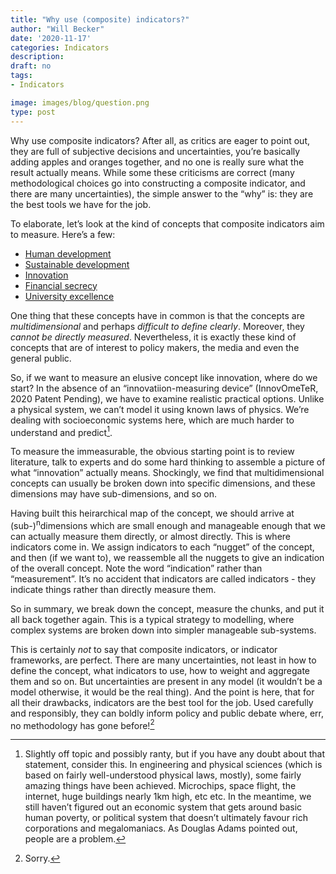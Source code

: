 ```yaml
---
title: "Why use (composite) indicators?"
author: "Will Becker"
date: '2020-11-17'
categories: Indicators
description:
draft: no
tags:
- Indicators

image: images/blog/question.png
type: post
---
```


Why use composite indicators? After all, as critics are eager to point out, they are full of subjective decisions and uncertainties, you're basically adding apples and oranges together, and no one is really sure what the result actually means. While some these criticisms are correct (many methodological choices go into constructing a composite indicator, and there are many uncertainties), the simple answer to the "why" is: they are the best tools we have for the job.

To elaborate, let's look at the kind of concepts that composite indicators aim to measure. Here's a few:

* [Human development](http://hdr.undp.org/en/content/human-development-index-hdi)
* [Sustainable development](https://www.sdgindex.org/)
* [Innovation](https://www.globalinnovationindex.org/Home)
* [Financial secrecy](https://fsi.taxjustice.net/en/)
* [University excellence](https://www.timeshighereducation.com/world-university-rankings/2020/world-ranking#!/page/0/length/25/sort_by/rank/sort_order/asc/cols/stats)

One thing that these concepts have in common is that the concepts are *multidimensional* and perhaps *difficult to define clearly*. Moreover, they *cannot be directly measured*. Nevertheless, it is exactly these kind of concepts that are of interest to policy makers, the media and even the general public.

So, if we want to measure an elusive concept like innovation, where do we start? In the absence of an "innovatiion-measuring device" (InnovOmeTeR, 2020 Patent Pending), we have to examine realistic practical options. Unlike a physical system, we can't model it using known laws of physics. We're dealing with socioeconomic systems here, which are much harder to understand and predict^[Slightly off topic and possibly ranty, but if you have any doubt about that statement, consider this. In engineering and physical sciences (which is based on fairly well-understood physical laws, mostly), some fairly amazing things have been achieved. Microchips, space flight, the internet, huge buildings nearly 1km high, etc etc. In the meantime, we still haven't figured out an economic system that gets around basic human poverty, or political system that doesn't ultimately favour rich corporations and megalomaniacs. As Douglas Adams pointed out, people are a problem.].

To measure the immeasurable, the obvious starting point is to review literature, talk to experts and do some hard thinking to assemble a picture of what "innovation" actually means. Shockingly, we find that multidimensional concepts can usually be broken down into specific dimensions, and these dimensions may have sub-dimensions, and so on.

Having built this heirarchical map of the concept, we should arrive at (sub-)^n^dimensions which are small enough and manageable enough that we can actually measure them directly, or almost directly. This is where indicators come in. We assign indicators to each "nugget" of the concept, and then (if we want to), we reassemble all the nuggets to give an indication of the overall concept. Note the word "indication" rather than "measurement". It's no accident that indicators are called indicators - they indicate things rather than directly measure them.

So in summary, we break down the concept, measure the chunks, and put it all back together again. This is a typical strategy to modelling, where complex systems are broken down into simpler manageable sub-systems.

This is certainly *not* to say that composite indicators, or indicator frameworks, are perfect. There are many uncertainties, not least in how to define the concept, what indicators to use, how to weight and aggregate them and so on. But uncertainties are present in any model (it wouldn't be a model otherwise, it would be the real thing). And the point is here, that for all their drawbacks, indicators are the best tool for the job. Used carefully and responsibly, they can boldly inform policy and public debate where, err, no methodology has gone before!^[Sorry.]




